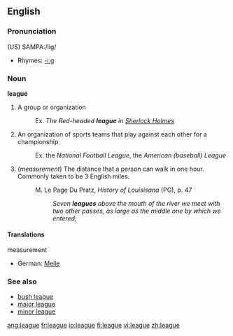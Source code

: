 ==English==

===Pronunciation===
(US) SAMPA:/lig/
*Rhymes: [[Rhymes:English:-iːɡ|-iːɡ]]

===Noun===
'''league'''

# A group or organization
#:Ex. <i>The Red-headed <b>league</b> in <u>Sherlock Holmes</u></i>
# An organization of sports teams that play against each other for a championship
#:Ex. the ''National Football League'', the ''American (baseball) League''
# (<i>measurement</i>) The distance that a person can walk in one hour. Commonly taken to be 3 English miles.
#: M. Le Page Du Pratz, <i>History of Louisisana</i> (PG), p. 47
#:: <i>Seven <b>leagues</b> above the mouth of the river we meet with two other passes, as large as the middle one by which we entered;</i>

====Translations====
;measurement
*German: [[Meile]] {{f}}

===See also===
*[[bush league]]
*[[major league]]
*[[minor league]]

[[ang:league]]
[[fr:league]]
[[io:league]]
[[fi:league]]
[[vi:league]]
[[zh:league]]